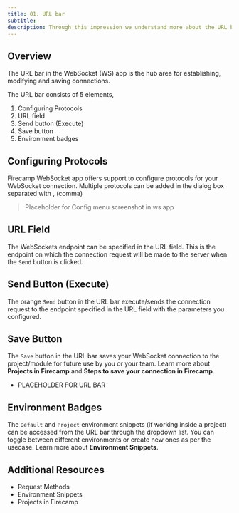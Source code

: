 ```yaml
---
title: 01. URL bar
subtitle:
description: Through this impression we understand more about the URL bar in the websocket app of Firecamp
---
```


## Overview

The URL bar in the WebSocket (WS) app is the hub area for establishing, modifying and saving connections.

The URL bar consists of 5 elements,
1. Configuring Protocols
2. URL field
3. Send button (Execute)
4. Save button
5. Environment badges

## Configuring Protocols

Firecamp WebSocket app offers support to configure protocols for your WebSocket connection. Multiple protocols can be added in the dialog box separated with , (comma)

> Placeholder for Config menu screenshot in ws app

## URL Field
The WebSockets endpoint can be specified in the URL field. This is the endpoint on which the connection request will be made to the server when the `Send` button is clicked.

## Send Button (Execute)
The orange `Send` button in the URL bar execute/sends the connection request to the endpoint specified in the URL field with the parameters you configured.

## Save Button
The `Save` button in the URL bar saves your WebSocket connection to the project/module for future use by you or your team. Learn more about **Projects in Firecamp** and **Steps to save your connection in Firecamp**.

- PLACEHOLDER FOR URL BAR

## Environment Badges
The `Default` and `Project` environment snippets (if working inside a project) can be accessed from the URL bar through the dropdown list. You can toggle between different environments or create new ones as per the usecase. Learn more about **Environment Snippets**.

## Additional Resources

- Request Methods
- Environment Snippets
- Projects in Firecamp
